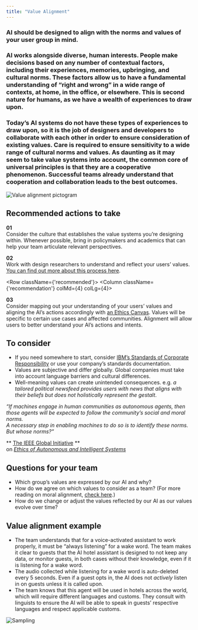 ```yaml
---
title: "Value Alignment"
---
```



<Row className="opener">
<Column colSm={4} colMd={6} colLg={7}>

### AI should be designed to align with the norms and values of your user group in mind.
### AI works alongside diverse, human interests. People make decisions based on any number of contextual factors, including their experiences, memories, upbringing, and cultural norms. These factors allow us to have a fundamental understanding of “right and wrong” in a wide range of contexts, at home, in the office, or elsewhere. This is second nature for humans, as we have a wealth of experiences to draw upon.

### Today’s AI systems do not have these types of experiences to draw upon, so it is the job of designers and developers to collaborate with each other in order to ensure consideration of existing values. Care is required to ensure sensitivity to a wide range of cultural norms and values. As daunting as it may seem to take value systems into account, the common core of universal principles is that they are a cooperative phenomenon. Successful teams already understand that cooperation and collaboration leads to the best outcomes.

</Column>

<Column colSm={4} offsetLg={1} colMd={2} colLg={2}>

![Value alignment pictogram](../../images/ethics/value-alignment/Image_1.png)

</Column>
</Row>

<Row>
<Column colSm={4}>

## Recommended actions to take

</Column>
<Column className={'recommendation'} colMd={4} colLg={4}>

**01**<br/>
Consider the culture that establishes the value systems you’re designing within. Whenever possible, bring in policymakers and academics that can help your team articulate relevant perspectives.

</Column>
<Column className={'recommendation'} colMd={4} colLg={4}>

**02**<br/>
Work with design researchers to understand and reflect your users’ values. [You can find out more about this process here](https://www.ibm.com/design/research/).

</Column>
</Row>

<Row className={'recommended'}>
<Column className={'recommendation'} colMd={4} colLg={4}>

**03**<br/>
Consider mapping out your understanding of your users’ values and aligning the AI’s actions accordingly with [an Ethics Canvas](https://www.ethicscanvas.org). Values will be specific to certain use cases and affected communities. Alignment will allow users to better understand your AI’s actions and intents.

</Column>
</Row>



<Row className="consider">
<Column colMd={7} colLg={7}>

## To consider

 - If you need somewhere to start, consider [IBM’s Standards of Corporate Responsibility](https://www.ibm.com/ibm/responsibility/2015/at_a_glance/our_approach.html) or use your company’s standards documentation.
 - Values are subjective and differ globally. Global companies must take into account language barriers and cultural differences.
 - Well-meaning values can create unintended consequences. e.g. *a tailored political newsfeed provides users with news that aligns with their beliefs but does not holistically represent the gestalt*.


</Column>

<Column colSm={4} colMd={4} offsetLg={1} colLg={3}>
<Aside className={'quote'}>

_“If machines engage in human communities as autonomous agents, then those agents will be expected to follow the community’s social and moral norms. <br/> A necessary step in enabling machines to do so is to identify these norms. But whose norms?”_

** [The IEEE Global Initiative](https://ethicsinaction.ieee.org) **<br/>
on _[Ethics of Autonomous and Intelligent Systems](https://ethicsinaction.ieee.org)_

</Aside>
</Column>
</Row>



<Row className="questions">
<Column colMd={7} colLg={7}>

## Questions for your team

 - Which group’s values are expressed by our AI and why?
 - How do we agree on which values to consider as a team? (For more reading on moral alignment, [check here](http://faculty.mtsac.edu/cmcgruder/moraljudgements.html).)
 - How do we change or adjust the values reflected by our AI as our values evolve over time? 


</Column>
</Row>



<Row className="example">
<Column colMd={7} colLg={7}>

## Value alignment example

 - The team understands that for a voice-activated assistant to work properly, it must be “always listening” for a wake word. The team makes it clear to guests that the AI hotel assistant is designed to not keep any data, or monitor guests, in both cases without their knowledge, even if it is listening for a wake word.
 - The audio collected while listening for a wake word is auto-deleted every 5 seconds. Even if a guest opts in, the AI does not *actively* listen in on guests unless it is called upon.
 - The team knows that this agent will be used in hotels across the world, which will require different languages and customs. They consult with linguists to ensure the AI will be able to speak in guests’ respective languages and respect applicable customs.


</Column>
</Row>

![Sampling](../../images/ethics/value-alignment/Image_2.png)
